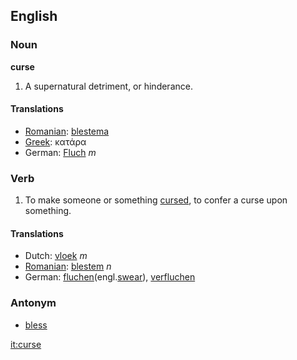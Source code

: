 ==English==
===Noun===
'''curse'''

#A supernatural detriment, or hinderance.

====Translations====
*[[Romanian]]: [[blestema]]
*[[Greek]]: κατάρα
*German: [[Fluch]] ''m''

===Verb===
#To make someone or something [[cursed]], to confer a curse upon something.

====Translations====
*Dutch: [[vloek]] ''m''
*[[Romanian]]: [[blestem]] ''n''
*German: [[fluchen]](engl.[[swear]]), [[verfluchen]]
===Antonym===
*[[bless]]

[[it:curse]]